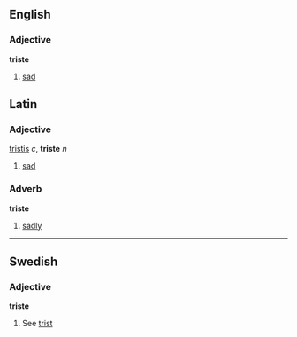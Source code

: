 ==English==
===Adjective===
'''triste'''

#[[sad]]

==Latin==
===Adjective===
[[tristis]] ''c'', '''triste''' ''n''

#[[sad]]
===Adverb===
'''triste'''

#[[sad]]ly

----
==Swedish==
===Adjective===
'''triste'''

#See [[trist]]